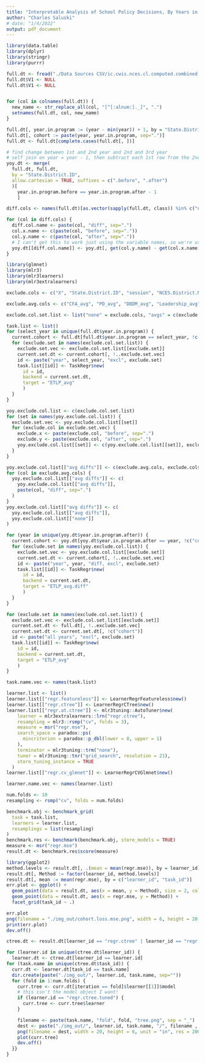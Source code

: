 ```yaml
---
title: "Interpretable Analysis of School Policy Decisions, By Years in Program"
author: "Charles Saluski"
# date: "1/4/2022"
output: pdf_document
---
```


```r
library(data.table)
library(dplyr)
library(stringr)
library(purrr)
```


```r
full.dt <- fread("./Data Sources CSV/ic.cwis.nces.cl.computed.combined.csv")
full.dt$V1 <- NULL
full.dt$V1 <- NULL


for (col in colnames(full.dt)) {
  new_name <- str_replace_all(col, "[^[:alnum:]._]", ".")
  setnames(full.dt, col, new_name)
}

full.dt[, year.in.program := (year - min(year)) + 1, by = "State.District.ID"]
full.dt[, cohort := paste(year, year.in.program, sep=".")]
full.dt <- full.dt[complete.cases(full.dt[, ])]

# find change between 1st and 2nd year and 2nd and 3rd year
# self join on year = year - 1, then subtract each 1st row from the 2nd
yoy.dt <- merge(
  full.dt, full.dt,
  by = "State.District.ID",
  allow.cartesian = TRUE, suffixes = c(".before", ".after")
  )[
    year.in.program.before == year.in.program.after - 1
    ]

diff.cols <- names(full.dt)[as.vector(sapply(full.dt, class)) %in% c("numeric", "num", "int")]

for (col in diff.cols) {
  diff.col.name <- paste(col, "diff", sep=".")
  col.x.name <- c(paste(col, "before", sep="."))
  col.y.name <- c(paste(col, "after", sep="."))
  # I can't get this to work just using the variable names, so we're using get
  yoy.dt[[diff.col.name]] <- yoy.dt[, get(col.y.name) - get(col.x.name)]
}
```

```r
library(glmnet)
library(mlr3)
library(mlr3learners)
library(mlr3extralearners)

exclude.cols <- c("X", "State.District.ID", "session", "NCES.District.Name..to.check.", "School.District", "Teacher_leader_More_than_6", "Total_more_than_10", "V1", "cohort", "ETLP_avg.before", "ETLP_avg.after")

exclude.avg.cols <- c("CFA_avg", "PD_avg", "DBDM_avg", "Leadership_avg")

exclude.col.set.list <- list("none" = exclude.cols, "avgs" = c(exclude.cols, exclude.avg.cols))

task.list <- list()
for (select_year in unique(full.dt$year.in.program)) {
  current.cohort <- full.dt[full.dt$year.in.program == select_year, !c("cohort")]
  for (exclude.set in names(exclude.col.set.list)) {
    exclude.set.vec <- exclude.col.set.list[[exclude.set]]
    current.set.dt <- current.cohort[, !..exclude.set.vec]
    id <- paste("year", select_year, "excl", exclude.set)
    task.list[[id]] <- TaskRegr$new(
      id = id,
      backend = current.set.dt,
      target = "ETLP_avg"
      )
  }
}

yoy.exclude.col.list <- c(exclude.col.set.list)
for (set in names(yoy.exclude.col.list)) {
  exclude.set.vec <- yoy.exclude.col.list[[set]]
  for (exclude.col in exclude.set.vec) {
    exclude.x <- paste(exclude.col, "before", sep=".")
    exclude.y <- paste(exclude.col, "after", sep=".")
    yoy.exclude.col.list[[set]] <- c(yoy.exclude.col.list[[set]], exclude.x, exclude.y)
  }
}

yoy.exclude.col.list[["avg diffs"]] <- c(exclude.avg.cols, exclude.cols)
for (col in exclude.avg.cols) {
  yoy.exclude.col.list[["avg diffs"]] <- c(
    yoy.exclude.col.list[["avg diffs"]],
    paste(col, "diff", sep=".")
  )
}
yoy.exclude.col.list[["avg diffs"]] <- c(
  yoy.exclude.col.list[["avg diffs"]], 
  yoy.exclude.col.list[["none"]]
)

for (year in unique(yoy.dt$year.in.program.after)) {
  current.cohort <- yoy.dt[yoy.dt$year.in.program.after == year, !c("cohort", "year.in.program.diff")]
  for (exclude.set in names(yoy.exclude.col.list)) {
    exclude.set.vec <- yoy.exclude.col.list[[exclude.set]]
    current.set.dt <- current.cohort[, !..exclude.set.vec]
    id <- paste("year", year, "diff, excl", exclude.set)
    task.list[[id]] <- TaskRegr$new(
      id = id,
      backend = current.set.dt,
      target = "ETLP_avg.diff"
      )
  }
}

for (exclude.set in names(exclude.col.set.list)) {
  exclude.set.vec <- exclude.col.set.list[[exclude.set]]
  current.set.dt <- full.dt[, !..exclude.set.vec]
  current.set.dt <- current.set.dt[, !c("cohort")]
  id <- paste("all years", "excl", exclude.set)
  task.list[[id]] <- TaskRegr$new(
    id = id,
    backend = current.set.dt,
    target = "ETLP_avg"
    )
}

task.name.vec <- names(task.list)
```

```r
learner.list <- list()
learner.list[["regr.featureless"]] <- LearnerRegrFeatureless$new()
learner.list[["regr.ctree"]] <- LearnerRegrCTree$new()
learner.list[["regr.at.ctree"]] <- mlr3tuning::AutoTuner$new(
    learner = mlr3extralearners::lrn("regr.ctree"),
    resampling = mlr3::rsmp("cv", folds = 3),
    measure = msr("regr.mse"),
    search_space = paradox::ps(
      mincriterion = paradox::p_dbl(lower = 0, upper = 1)
    ),
    terminator = mlr3tuning::trm("none"),
    tuner = mlr3tuning::tnr("grid_search", resolution = 21),
    store_tuning_instance = TRUE
  )
learner.list[["regr.cv_glmnet"]] <- LearnerRegrCVGlmnet$new()

learner.name.vec <- names(learner.list)

num.folds <- 10
resampling <- rsmp("cv", folds = num.folds)

benchmark.obj <- benchmark_grid(
  task = task.list,
  learners = learner.list,
  resamplings = list(resampling)
)
benchmark.res <- benchmark(benchmark.obj, store_models = TRUE)
measure <- msr("regr.mse")
result.dt <- benchmark.res$score(measure)
```

```r
library(ggplot2)
method.levels <- result.dt[, .(mean = mean(regr.mse)), by = learner_id][order(-mean), learner_id]
result.dt[, Method := factor(learner_id, method.levels)]
result.dt[, mean := mean(regr.mse), by = c("learner_id", "task_id")]
err.plot <- ggplot() +
  geom_point(data = result.dt, aes(x = mean, y = Method), size = 2, color = "red") +
  geom_point(data = result.dt, aes(x = regr.mse, y = Method)) +
  facet_grid(task_id ~ .)

err.plot
png(filename = "./img_out/cohort.loss.mse.png", width = 6, height = 20, unit = "in", res = 200)
print(err.plot)
dev.off()
```

```r
ctree.dt <- result.dt[learner_id == "regr.ctree" | learner_id == "regr.ctree.tuned"]

for (learner.id in unique(ctree.dt$learner_id)) {
  learner.dt <- ctree.dt[learner_id == learner.id]
for (task.name in unique(ctree.dt$task_id)) {
  curr.dt <- learner.dt[task_id == task.name]
  dir.create(paste("./img_out/", learner.id, task.name, sep=""))
  for (fold in 1:num.folds) {
    curr.tree <- curr.dt[iteration == fold]$learner[[1]]$model
    # this isn't the model object I want!
    if (learner.id == "regr.ctree.tuned") {
      curr.tree <- curr.tree$learner
    }

    filename <- paste(task.name, "fold", fold, "tree.png", sep = "_")
    dest <- paste("./img_out/", learner.id, task.name, "/", filename , sep = "")
    png(filename = dest, width = 20, height = 6, unit = "in", res = 200)
    plot(curr.tree)
    dev.off()
  }}
}
```